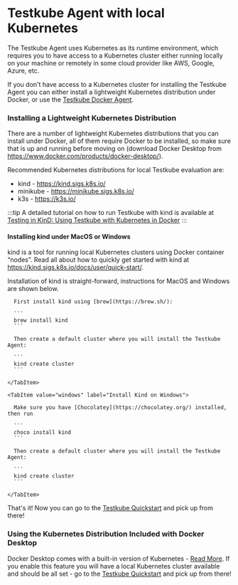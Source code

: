 
# Testkube Agent with local Kubernetes

The Testkube Agent uses Kubernetes as its runtime environment, which requires you to have access to a Kubernetes cluster either
running locally on your machine or remotely in some cloud provider like AWS, Google, Azure, etc.

If you don't have access to a Kubernetes cluster for installing the Testkube Agent you can either install a lightweight
Kubernetes distribution under Docker, or use the [Testkube Docker Agent](/articles/install/docker-agent).

### Installing a Lightweight Kubernetes Distribution

There are a number of lightweight Kubernetes distributions that you can install under Docker, all of them require
Docker to be installed, so make sure that is up and running before moving on (download Docker Desktop from https://www.docker.com/products/docker-desktop/).

Recommended Kubernetes distributions for local Testkube evaluation are:

- kind - https://kind.sigs.k8s.io/
- minikube - https://minikube.sigs.k8s.io/
- k3s - https://k3s.io/

:::tip
A detailed tutorial on how to run Testkube with kind is available at [Testing in KinD: Using Testkube with Kubernetes in Docker](https://testkube.io/learn/testing-in-kind-using-testkube-with-kubernetes-in-docker)
:::

#### Installing kind under MacOS or Windows

kind is a tool for running local Kubernetes clusters using Docker container “nodes”. Read all about how to quickly get
started with kind at https://kind.sigs.k8s.io/docs/user/quick-start/.

Installation of kind is straight-forward, instructions for MacOS and Windows are shown below.

  <Tabs groupId="dashboard-cli">
    <TabItem value="macos" label="Install Kind on MacOS" default>


      First install kind using [brew](https://brew.sh/):

      ```
      brew install kind
      ```

      Then create a default cluster where you will install the Testkube Agent:

      ```
      kind create cluster
      ```

    </TabItem>

    <TabItem value="windows" label="Install Kind on Windows">

      Make sure you have [Chocolatey](https://chocolatey.org/) installed, then run

      ```
      choco install kind
      ```

      Then create a default cluster where you will install the Testkube Agent:

      ```
      kind create cluster
      ```

    </TabItem>
  </Tabs>


That's it! Now you can go to the [Testkube Quickstart][install-with-cli] and pick up from there!

[install-with-cli]: /articles/tutorial/quickstart/local-sandbox

### Using the Kubernetes Distribution Included with Docker Desktop

Docker Desktop comes with a built-in version of Kubernetes - [Read More](https://docs.docker.com/desktop/kubernetes/).
If you enable this feature you will have a local Kubernetes cluster available and should be all set -
go to the [Testkube Quickstart][install-with-cli] and pick up from there!



